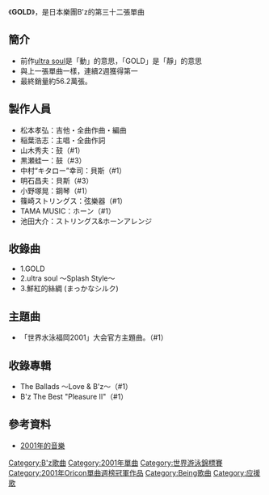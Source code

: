 {{Infobox Single |
| Name           = GOLD
| Artist         = [[B'z|B'z]]
| Album          = [[The_Ballads_〜Love_&_B'z〜|The Ballads 〜Love & B'z〜]]
| Cover          = B'z gold.jpg
| Released       = 2001年8月8日
| Format         = [[單曲|單曲CD]]
| Recorded       = 
| Genre          = [[J-POP|J-POP]]<br/>[[民謠搖滾|民謠搖滾]]<br/>[[硬式搖滾|硬式搖滾]]
| Length         = 12分17秒
| Label          = [[VERMILLION_RECORDS|Rooms RECORDS]]
| Writer         = [[稻葉浩志|稻葉浩志]]（全作詞）<br/>[[松本孝弘|松本孝弘]]（全作曲）
| Producer       = [[松本孝弘|松本孝弘]]
| Certification  = 雙白金（[[日本唱片協會|日本唱片協會]]）
| Chart position = * 週間最高排行第1位（[[Oricon公信榜|Oricon]]）
* 2001年度年間第27位（[[Oricon公信榜|Oricon]]）
| Last single    = [[ultra_soul|ultra soul]] <br /> （2001年）
| This single    = '''GOLD''' <br /> （200年）
| Next single    = [[熱情鼓動的結果|熱情鼓動的結果]]<br />（2002年）
}}
《'''GOLD'''》，是日本樂團B'z的第三十二張單曲

==簡介==
*前作[[ultra_soul|ultra soul]]是「動」的意思，「GOLD」是「靜」的意思
*與上一張單曲一樣，連續2週獲得第一
*最終銷量約56.2萬張。

==製作人員==
*松本孝弘：吉他・全曲作曲・編曲
*稲葉浩志：主唱・全曲作詞
*山木秀夫：鼓（#1）
*黒瀬蛙一：鼓（#3）
*中村“キタロー”幸司：貝斯（#1）
*明石昌夫：貝斯（#3）
*小野塚晃：鋼琴（#1）
*篠崎ストリングス：弦樂器（#1）
*TAMA MUSIC：ホーン（#1）
*池田大介：ストリングス&ホーンアレンジ

==收錄曲==
*1.GOLD
*2.ultra soul 〜Splash Style〜
*3.鮮紅的絲綢 (まっかなシルク)

==主題曲==
*「世界水泳福岡2001」大会官方主題曲。（#1）

==收錄專輯==
*The Ballads 〜Love & B'z〜（#1）
*B'z The Best "Pleasure II"（#1）

==參考資料==
*[http://ja.wikipedia.org/wiki/2001%E5%B9%B4%E3%81%AE%E9%9F%B3%E6%A5%BD     2001年的音樂] {{Wayback|url=http://ja.wikipedia.org/wiki/2001%E5%B9%B4%E3%81%AE%E9%9F%B3%E6%A5%BD |date=20210111071056 }}

{{B'z}}
{{Oricon單曲週榜冠軍 (2001年)|2001年8月20日—8月27日，共2週}}

{{DEFAULTSORT:Gold}}
[[Category:B'z歌曲|Category:B'z歌曲]]
[[Category:2001年單曲|Category:2001年單曲]]
[[Category:世界游泳錦標賽|Category:世界游泳錦標賽]]
[[Category:2001年Oricon單曲週榜冠軍作品|Category:2001年Oricon單曲週榜冠軍作品]]
[[Category:Being歌曲|Category:Being歌曲]]
[[Category:应援歌|Category:应援歌]]